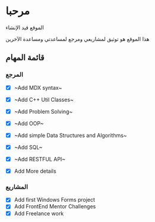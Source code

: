 # مرحبا

 
<Callout type="info" emoji="ℹ️">
  الموقع قيد الإنشاء
</Callout>

هذا الموقع هو توثيق لمشاريعي ومرجع لمساعدتي ومساعدة الآخرين

 
<Cards>
  <Card title="المرجع" href="/reference" />
  <Card title="المشاريع" href="/projects" />
</Cards>

## قائمة المهام 

### المرجع

- [x] ~Add MDX syntax~
- [x] ~Add C++ Util Classes~
- [x] ~Add Problem Solving~
- [x] ~Add OOP~ 
- [x] ~Add simple Data Structures and Algorithms~
- [x] ~Add SQL~ 
- [x] ~Add RESTFUL API~ 
- [x] Add More details 


### المشاريع

- [x] Add first Windows Forms project
- [x] Add FrontEnd Mentor Challenges
- [x] Add Freelance work